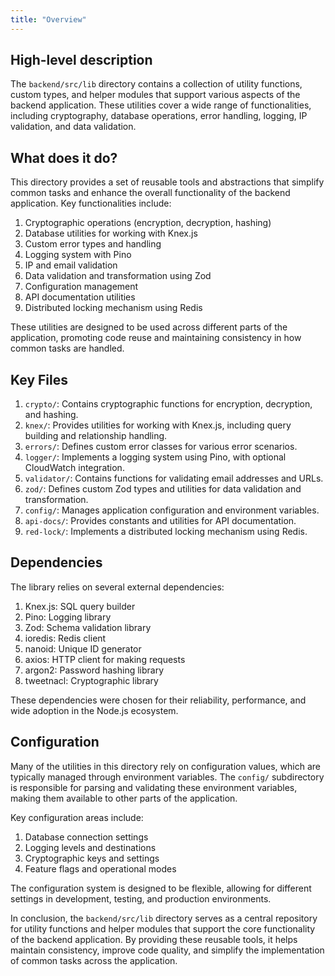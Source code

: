 ```yaml
---
title: "Overview"
---
```


## High-level description
The `backend/src/lib` directory contains a collection of utility functions, custom types, and helper modules that support various aspects of the backend application. These utilities cover a wide range of functionalities, including cryptography, database operations, error handling, logging, IP validation, and data validation.

## What does it do?
This directory provides a set of reusable tools and abstractions that simplify common tasks and enhance the overall functionality of the backend application. Key functionalities include:

1. Cryptographic operations (encryption, decryption, hashing)
2. Database utilities for working with Knex.js
3. Custom error types and handling
4. Logging system with Pino
5. IP and email validation
6. Data validation and transformation using Zod
7. Configuration management
8. API documentation utilities
9. Distributed locking mechanism using Redis

These utilities are designed to be used across different parts of the application, promoting code reuse and maintaining consistency in how common tasks are handled.

## Key Files
1. `crypto/`: Contains cryptographic functions for encryption, decryption, and hashing.
2. `knex/`: Provides utilities for working with Knex.js, including query building and relationship handling.
3. `errors/`: Defines custom error classes for various error scenarios.
4. `logger/`: Implements a logging system using Pino, with optional CloudWatch integration.
5. `validator/`: Contains functions for validating email addresses and URLs.
6. `zod/`: Defines custom Zod types and utilities for data validation and transformation.
7. `config/`: Manages application configuration and environment variables.
8. `api-docs/`: Provides constants and utilities for API documentation.
9. `red-lock/`: Implements a distributed locking mechanism using Redis.

## Dependencies
The library relies on several external dependencies:

1. Knex.js: SQL query builder
2. Pino: Logging library
3. Zod: Schema validation library
4. ioredis: Redis client
5. nanoid: Unique ID generator
6. axios: HTTP client for making requests
7. argon2: Password hashing library
8. tweetnacl: Cryptographic library

These dependencies were chosen for their reliability, performance, and wide adoption in the Node.js ecosystem.

## Configuration
Many of the utilities in this directory rely on configuration values, which are typically managed through environment variables. The `config/` subdirectory is responsible for parsing and validating these environment variables, making them available to other parts of the application.

Key configuration areas include:

1. Database connection settings
2. Logging levels and destinations
3. Cryptographic keys and settings
4. Feature flags and operational modes

The configuration system is designed to be flexible, allowing for different settings in development, testing, and production environments.

In conclusion, the `backend/src/lib` directory serves as a central repository for utility functions and helper modules that support the core functionality of the backend application. By providing these reusable tools, it helps maintain consistency, improve code quality, and simplify the implementation of common tasks across the application.